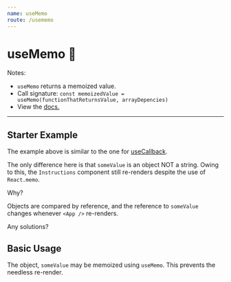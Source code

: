 ```yaml
---
name: useMemo
route: /usememo
---
```



# useMemo 🎒

Notes:
 - `useMemo` returns a memoized value.
 - Call signature: `const memoizedValue = useMemo(functionThatReturnsValue, arrayDepencies)`
 - View the [docs.](https://reactjs.org/docs/hooks-reference.html#usememo)
--- 

## Starter Example

<Editor noInline code={Starter} />

The example above is similar to the one for [useCallback](/usecallback). 

The only difference here is that `someValue` is an object NOT a string. 
Owing to this, the `Instructions` component still re-renders despite the use of `React.memo`.

Why? 

Objects are compared by reference, and the reference to `someValue` changes whenever `<App />` re-renders.

Any solutions?

## Basic Usage

The object, `someValue` may be memoized using `useMemo`. This prevents the needless re-render.

<Editor noInline code={Basic} />
